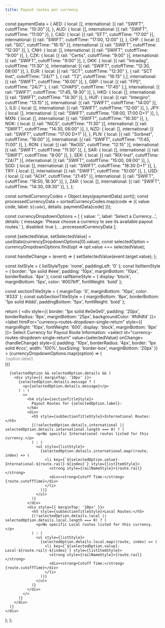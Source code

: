 ```yaml
---
title: Payout routes per currency
---
```


  const paymentData = {
    AED: { local: [], international: [{ rail: "SWIFT", cutoffTime: "10:30" }], },
    AUD: { local: [], international: [{ rail: "SWIFT", cutoffTime: "11:00" }], },
    CAD: { local: [{ rail: "EFT", cutoffTime: "17:00" }], international: [{ rail: "SWIFT", cutoffTime: "17:00, 12:00" }], },
    CHF: { local: [{ rail: "SIC", cutoffTime: "16:15" }], international: [{ rail: "SWIFT", cutoffTime: "12:30" }], },
    CNH: { local: [], international: [{ rail: "SWIFT", cutoffTime: "9:00" }], },
    CZK: { local: [{ rail: "Certis", cutoffTime: "9:00" }], international: [{ rail: "SWIFT", cutoffTime: "9:00" }], },
    DKK: { local: [{ rail: "Intradag", cutoffTime: "11:30" }], international: [{ rail: "SWIFT", cutoffTime: "12:30, 08:00" }], },
    EUR: { local: [{ rail: "SCT", cutoffTime: "12:30" }, { rail: "SCT Inst", cutoffTime: "24/7" }, { rail: "T2", cutoffTime: "16:15" },], international: [{ rail: "SWIFT", cutoffTime: "16:00" }], },
    GBP: { local: [{ rail: "FPS", cutoffTime: "24/7" }, { rail: "CHAPS", cutoffTime: "17:45" },], international: [{ rail: "SWIFT", cutoffTime: "17:45, 18:30" }], },
    HKD: { local: [], international: [{ rail: "SWIFT", cutoffTime: "14:30" }], },
    HUF: { local: [{ rail: "Intergiro", cutoffTime: "13:15" }], international: [{ rail: "SWIFT", cutoffTime: "14:00" }], },
    ILS: { local: [], international: [{ rail: "SWIFT", cutoffTime: "12:00" }], },
    JPY: { local: [], international: [{ rail: "SWIFT", cutoffTime: "08:00, 17:00 D+1" }], },
    MXN: { local: [], international: [{ rail: "SWIFT", cutoffTime: "16:30" }], },
    NOK: { local: [{ rail: "NICS", cutoffTime: "11:30" }], international: [{ rail: "SWIFT", cutoffTime: "14:30, 08:00" }], },
    NZD: { local: [], international: [{ rail: "SWIFT", cutoffTime: "17:00 D+1" }], },
    PLN: { local: [{ rail: "Sorbnet", cutoffTime: "16:00" }], international: [{ rail: "SWIFT", cutoffTime: "11:45, 11:00" }], },
    RON: { local: [{ rail: "ReGIS", cutoffTime: "12:15" }], international: [{ rail: "SWIFT", cutoffTime: "11:30" }], },
    SAR: { local: [], international: [{ rail: "SWIFT", cutoffTime: "8:00" }], },
    SEK: { local: [{ rail: "RIX-Inst", cutoffTime: "24/7" }], international: [{ rail: "SWIFT", cutoffTime: "15:00, 08:00" }], },
    SGD: { local: [], international: [{ rail: "SWIFT", cutoffTime: "18:30 D+1" }], },
    TRY: { local: [], international: [{ rail: "SWIFT", cutoffTime: "10:00" }], },
    USD: { local: [{ rail: "ACH", cutoffTime: "21:45" }], international: [{ rail: "SWIFT", cutoffTime: "18:50, 18:30" }], },
    ZAR: { local: [], international: [{ rail: "SWIFT", cutoffTime: "14:30, 09:30" }], },
  };

  const sortedCurrencyCodes = Object.keys(paymentData).sort();
  const processedCurrencyData = sortedCurrencyCodes.map(code => ({
    value: code,
    label: `${code}`,
    details: paymentData[code]
  }));

  const currencyDropdownOptions = [
    {
      value: '',
      label: 'Select a Currency...',
      details: { message: 'Please choose a currency to see its available payout routes.' },
      disabled: true
    },
    ...processedCurrencyData
  ];

  const [selectedValue, setSelectedValue] = useState(currencyDropdownOptions[0].value);
  const selectedOption = currencyDropdownOptions.find(opt => opt.value === selectedValue);

  const handleChange = (event) => {
    setSelectedValue(event.target.value);
  };

  const listStyle = { listStyleType: 'none', paddingLeft: '0' };
  const listItemStyle = { border: '1px solid #eee', padding: '10px', marginBottom: '10px', borderRadius: '4px' };
  const railNameStyle = { display: 'block', marginBottom: '5px', color: '#007bff', fontWeight: 'bold' };

  const sectionTitleStyle = { marginTop: '0', marginBottom: '10px', color: '#333' };
  const subSectionTitleStyle = { marginBottom: '8px', borderBottom: '1px solid #ddd', paddingBottom: '5px', fontWeight: 'bold' };


  return (
    <div style={{ border: '1px solid #e0e0e0', padding: '20px', borderRadius: '8px', marginBottom: '25px', backgroundColor: '#fdfdfd' }}>
      <label htmlFor="currency-routes-dropdown-single-return" style={{ marginRight: '10px', fontWeight: '600', display: 'block', marginBottom: '8px' }}>
        Select Currency for Payout Route Information:
      </label>
      <select
        id="currency-routes-dropdown-single-return"
        value={selectedValue}
        onChange={handleChange}
        style={{ padding: '10px', borderRadius: '4px', border: '1px solid #ccc', width: '100%', boxSizing: 'border-box', marginBottom: '20px' }}
      >
        {currencyDropdownOptions.map((option) => (
          <option key={option.value} value={option.value} disabled={option.disabled}>
            {option.label}
          </option>
        ))}
      </select>

      {selectedOption && selectedOption.details && (
        <div style={{ marginTop: '10px' }}>
          {selectedOption.details.message ? (
            <p>{selectedOption.details.message}</p>
          ) : (
            <>
              <h4 style={sectionTitleStyle}>
                Payout Routes for {selectedOption.label}:
              </h4>
              <div>
                <h5 style={subSectionTitleStyle}>International Routes:</h5>
                {(!selectedOption.details.international || selectedOption.details.international.length === 0) ? (
                  <p>No specific International routes listed for this currency.</p>
                ) : (
                  <ul style={listStyle}>
                    {selectedOption.details.international.map((route, index) => (
                      <li key={`${selectedOption.value}-International-${route.rail}-${index}`} style={listItemStyle}>
                        <strong style={railNameStyle}>{route.rail}</strong>
                        <div><strong>Cutoff Time:</strong> {route.cutoffTime}</div>
                      </li>
                    ))}
                  </ul>
                )}
              </div>
              <div style={{ marginTop: '20px' }}>
                <h5 style={subSectionTitleStyle}>Local Routes:</h5>
                {(!selectedOption.details.local || selectedOption.details.local.length === 0) ? (
                  <p>No specific Local routes listed for this currency.</p>
                ) : (
                  <ul style={listStyle}>
                    {selectedOption.details.local.map((route, index) => (
                      <li key={`${selectedOption.value}-Local-${route.rail}-${index}`} style={listItemStyle}>
                        <strong style={railNameStyle}>{route.rail}</strong>
                        <div><strong>Cutoff Time:</strong> {route.cutoffTime}</div>
                      </li>
                    ))}
                  </ul>
                )}
              </div>
            </>
          )}
        </div>
      )}
    </div>
  );
};

<CurrencyPayoutRoutesDropdown />